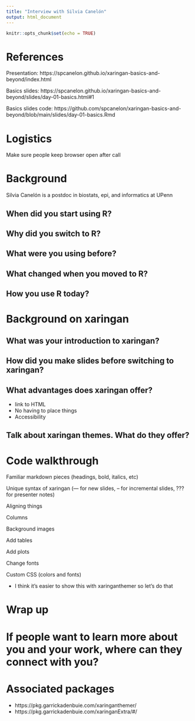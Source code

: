 ```yaml
---
title: "Interview with Silvia Canelón"
output: html_document
---
```


```r
knitr::opts_chunk$set(echo = TRUE)
```

# References

Presentation: https://spcanelon.github.io/xaringan-basics-and-beyond/index.html

Basics slides: https://spcanelon.github.io/xaringan-basics-and-beyond/slides/day-01-basics.html#1

Basics slides code: https://github.com/spcanelon/xaringan-basics-and-beyond/blob/main/slides/day-01-basics.Rmd

# Logistics

Make sure people keep browser open after call

# Background

Silvia Canelón is a postdoc in biostats, epi, and informatics at UPenn

## When did you start using R?

## Why did you switch to R? 

## What were you using before? 

## What changed when you moved to R? 

## How you use R today?

# Background on xaringan

## What was your introduction to xaringan? 

## How did you make slides before switching to xaringan? 

## What advantages does xaringan offer?

- link to HTML
- No having to place things
- Accessibility

## Talk about xaringan themes. What do they offer?


# Code walkthrough

Familiar markdown pieces (headings, bold, italics, etc)

Unique syntax of xaringan (--- for new slides, -- for incremental slides, ??? for presenter notes)

Aligning things

Columns

Background images

Add tables

Add plots

Change fonts

Custom CSS (colors and fonts)

- I think it's easier to show this with xaringanthemer so let's do that


# Wrap up

# If people want to learn more about you and your work, where can they connect with you?

# Associated packages

- https://pkg.garrickadenbuie.com/xaringanthemer/
- https://pkg.garrickadenbuie.com/xaringanExtra/#/